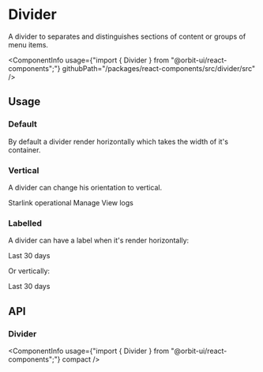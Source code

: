 
<Meta
    title="Components/Divider"
    id="divider"
/>

# Divider

<Tagline>A divider to separates and distinguishes sections of content or groups of menu items.</Tagline>

<ComponentInfo
    usage={"import { Divider } from \"@orbit-ui/react-components\";"}
    githubPath="/packages/react-components/src/divider/src"
/>

## Usage

### Default

By default a divider render horizontally which takes the width of it's container.

<Preview>
    <Story name="horizontal">
        <Divider />
    </Story>
</Preview>

### Vertical

A divider can change his orientation to vertical.

<Preview>
    <Story name="vertical">
        <Box display="flex">
            <Dot color="success-500">Starlink operational</Dot>
            <Divider orientation="vertical" />
            <TextLink href="#">Manage</TextLink>
            <Divider orientation="vertical" />
            <TextLink href="#">View logs</TextLink>
        </Box>
    </Story>
</Preview>

### Labelled

A divider can have a label when it's render horizontally:

<Preview>
    <Story name="labelled horizontally">
        <Divider>Last 30 days</Divider>
    </Story>
</Preview>

Or vertically:

<Preview>
    <Story name="labelled vertically">
        <Box style={{ height: "150px" }}>
            <Divider orientation="vertical">Last 30 days</Divider>
        </Box>
    </Story>
</Preview>

## API

### Divider

<ComponentInfo
    usage={"import { Divider } from \"@orbit-ui/react-components\";"}
    compact
/>

<ArgsTable of={InnerDivider} sort="alpha" />
